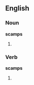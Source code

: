 ==English==

===Noun===
'''scamps'''

# {{plural of|[[scamp]]}}

===Verb===
'''scamps'''

# {{third-person singular of|[[scamp]]}}